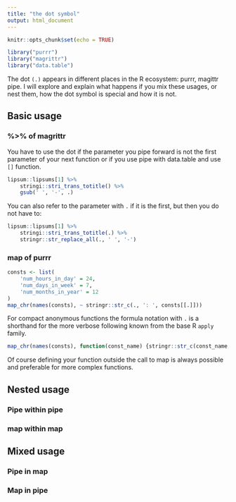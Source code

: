 ```yaml
---
title: "the dot symbol"
output: html_document
---
```


```r
knitr::opts_chunk$set(echo = TRUE)
```

```r
library("purrr")
library("magrittr")
library("data.table")
```

The dot `(.)` appears in different places in the R ecosystem: purrr, magittr pipe. I will explore and explain what happens if you mix these usages, or nest them, how the dot symbol is special and how it is not.

## Basic usage

### %>% of magrittr

You have to use the dot if the parameter you pipe forward is not the first parameter of your next function or if you use pipe with data.table and use `[]` function.

```r
lipsum::lipsums[1] %>% 
    stringi::stri_trans_totitle() %>% 
    gsub(' ', '-', .)
```

You can also refer to the parameter with `.` if it is the first, but then you do not have to:

```r
lipsum::lipsums[1] %>%
    stringi::stri_trans_totitle(.) %>% 
    stringr::str_replace_all(., ' ', '-')
```

### map of purrr

```r
consts <- list(
    'num_hours_in_day' = 24,
    'num_days_in_week' = 7,
    'num_months_in_year' = 12
)
map_chr(names(consts), ~ stringr::str_c(., ': ', consts[[.]]))
```

For compact anonymous functions the formula notation with `.` is a shorthand for the more verbose following known from the base R `apply` family.

```r
map_chr(names(consts), function(const_name) {stringr::str_c(const_name, ': ', consts[[const_name]])})
```

Of course defining your function outside the call to map is always possible and preferable for more complex functions.

## Nested usage

### Pipe within pipe

### map within map

## Mixed usage

### Pipe in map

### Map in pipe

